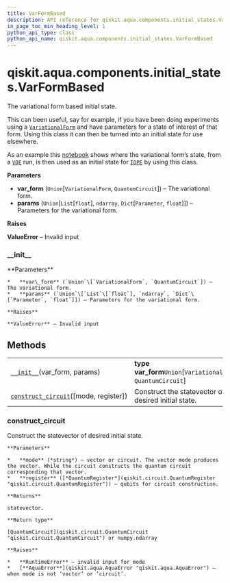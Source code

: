 ```yaml
---
title: VarFormBased
description: API reference for qiskit.aqua.components.initial_states.VarFormBased
in_page_toc_min_heading_level: 1
python_api_type: class
python_api_name: qiskit.aqua.components.initial_states.VarFormBased
---
```


# qiskit.aqua.components.initial\_states.VarFormBased

<Class id="qiskit.aqua.components.initial_states.VarFormBased" github="https://github.com/qiskit-community/qiskit-aqua/tree/stable/0.9/qiskit/aqua/components/initial_states/var_form_based.py" signature="VarFormBased(var_form, params)">
  The variational form based initial state.

  This can been useful, say for example, if you have been doing experiments using a [`VariationalForm`](qiskit.aqua.components.variational_forms.VariationalForm "qiskit.aqua.components.variational_forms.VariationalForm") and have parameters for a state of interest of that form. Using this class it can then be turned into an initial state for use elsewhere.

  As an example this [notebook](https://github.com/Qiskit/qiskit-community-tutorials/blob/master/aqua/vqe2iqpe.ipynb) shows where the variational form’s state, from a [`VQE`](qiskit.aqua.algorithms.VQE "qiskit.aqua.algorithms.VQE") run, is then used as an initial state for [`IQPE`](qiskit.aqua.algorithms.IQPE "qiskit.aqua.algorithms.IQPE") by using this class.

  **Parameters**

  *   **var\_form** (`Union`\[`VariationalForm`, `QuantumCircuit`]) – The variational form.
  *   **params** (`Union`\[`List`\[`float`], `ndarray`, `Dict`\[`Parameter`, `float`]]) – Parameters for the variational form.

  **Raises**

  **ValueError** – Invalid input

  ### \_\_init\_\_

  <Function id="qiskit.aqua.components.initial_states.VarFormBased.__init__" name="__init__" signature="__init__(var_form, params)">
    **Parameters**

    *   **var\_form** (`Union`\[`VariationalForm`, `QuantumCircuit`]) – The variational form.
    *   **params** (`Union`\[`List`\[`float`], `ndarray`, `Dict`\[`Parameter`, `float`]]) – Parameters for the variational form.

    **Raises**

    **ValueError** – Invalid input
  </Function>

  ## Methods

  |                                                                                                                                                                                        |                                                                 |
  | -------------------------------------------------------------------------------------------------------------------------------------------------------------------------------------- | --------------------------------------------------------------- |
  | [`__init__`](#qiskit.aqua.components.initial_states.VarFormBased.__init__ "qiskit.aqua.components.initial_states.VarFormBased.__init__")(var\_form, params)                            | **type var\_form**`Union`\[`VariationalForm`, `QuantumCircuit`] |
  | [`construct_circuit`](#qiskit.aqua.components.initial_states.VarFormBased.construct_circuit "qiskit.aqua.components.initial_states.VarFormBased.construct_circuit")(\[mode, register]) | Construct the statevector of desired initial state.             |

  ### construct\_circuit

  <Function id="qiskit.aqua.components.initial_states.VarFormBased.construct_circuit" name="construct_circuit" signature="construct_circuit(mode='circuit', register=None)">
    Construct the statevector of desired initial state.

    **Parameters**

    *   **mode** (*string*) – vector or circuit. The vector mode produces the vector. While the circuit constructs the quantum circuit corresponding that vector.
    *   **register** ([*QuantumRegister*](qiskit.circuit.QuantumRegister "qiskit.circuit.QuantumRegister")) – qubits for circuit construction.

    **Returns**

    statevector.

    **Return type**

    [QuantumCircuit](qiskit.circuit.QuantumCircuit "qiskit.circuit.QuantumCircuit") or numpy.ndarray

    **Raises**

    *   **RuntimeError** – invalid input for mode
    *   [**AquaError**](qiskit.aqua.AquaError "qiskit.aqua.AquaError") – when mode is not ‘vector’ or ‘circuit’.
  </Function>
</Class>

